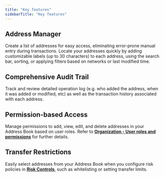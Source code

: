 ```yaml
---
title: "Key features"
sidebarTitle: "Key features"
---
```


## Address Manager
Create a list of addresses for easy access, eliminating error-prone manual entry during transactions. Locate your addresses quickly by adding customizable labels (up to 30 characters) to each address, using the search bar, sorting, or applying filters based on networks or last modified time.

## Comprehensive Audit Trail
Track and review detailed operation log (e.g. who added the address, when it was added or modified, etc) as well as the transaction history associated with each address.

## Permission-based Access
Manage permissions to add, view, edit, and delete addresses in your Address Book based on user roles. Refer to [**Organization - User roles and permissions**](/cobo-portal/organization/security/overview1) for further details.

## Transfer Restrictions
Easily select addresses from your Address Book when you configure risk policies in [**Risk Controls**](/cobo-portal/risk-controls/introduction), such as whitelisting or setting transfer limits.
